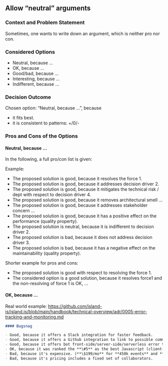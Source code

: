 ## Allow "neutral" arguments

### Context and Problem Statement

Sometimes, one wants to write down an argument, which is neither pro nor con.

### Considered Options

* Neutral, because …
* OK, because …
* Good/bad, because …
* Interesting, because …
* Indifferent, because …

### Decision Outcome

Chosen option: "Neutral, because …", because

* it fits best.
* it is consistent to patterns: +/0/-

### Pros and Cons of the Options

#### Neutral, because …

In the following, a full pro/con list is given:

Example:

* The proposed solution is good, because it resolves the force 1.
* The proposed solution is good, because it addresses decision driver 2.
* The proposed solution is good, because it mitigates the technical risk / dept with respect to decision driver 4.
* The proposed solution is good, because it removes architectural smell …
* The proposed solution is good, because it addresses stakeholder concern …
* The proposed solution is good, because it has a positive effect on the performance (quality property).
* The proposed solution is neutral, because it is indifferent to decision driver 2.
* The proposed solution is bad, because it does not address decision driver 3.
* The proposed solution is bad, because it has a negative effect on the maintainability (quality property).

Shorter example for pros and cons:

* The proposed solution is good with respect to resolving the force 1.
* The considered option is a good solution, because it resolves force1 and the non-resolving of force 1 is OK, …

#### OK, because …

Real world example: <https://github.com/island-is/island.is/blob/main/handbook/technical-overview/adr/0005-error-tracking-and-monitoring.md>

```markdown
#### Bugsnag

- Good, because it offers a Slack integration for faster feedback.
- Good, because it offers a Github integration to link to possible commits and PRs.
- Good, because it offers bot front-side/server-side/serverless error tracking.
- OK, because it was ranked the **\#5** as the best Javascript (client-side) error logging service in a community survey.
- Bad, because it's expensive. (**\$199/mo** for **450k events** and **15 collaborators**)
- Bad, because it's pricing includes a fixed set of collaborators.
```
